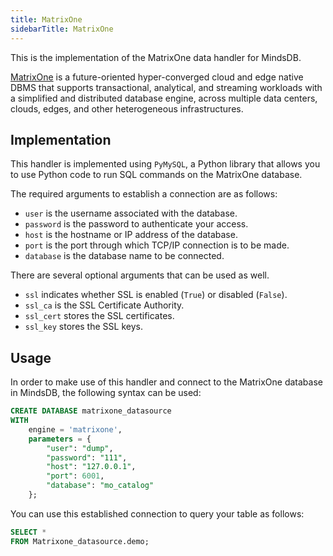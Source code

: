 ```yaml
---
title: MatrixOne
sidebarTitle: MatrixOne
---
```


This is the implementation of the MatrixOne data handler for MindsDB.

[MatrixOne](https://github.com/matrixorigin/matrixone) is a future-oriented hyper-converged cloud and edge native DBMS that supports transactional, analytical, and streaming workloads with a simplified and distributed database engine, across multiple data centers, clouds, edges, and other heterogeneous infrastructures.

## Implementation

This handler is implemented using `PyMySQL`, a Python library that allows you to use Python code to run SQL commands on the MatrixOne database.

The required arguments to establish a connection are as follows:

* `user` is the username associated with the database.
* `password` is the password to authenticate your access.
* `host` is the hostname or IP address of the database.
* `port` is the port through which TCP/IP connection is to be made.
* `database` is the database name to be connected.

There are several optional arguments that can be used as well.

* `ssl` indicates whether SSL is enabled (`True`) or disabled (`False`).
* `ssl_ca` is the SSL Certificate Authority.
* `ssl_cert` stores the SSL certificates.
* `ssl_key` stores the SSL keys.
  
## Usage

In order to make use of this handler and connect to the MatrixOne database in MindsDB, the following syntax can be used:

```sql
CREATE DATABASE matrixone_datasource
WITH
    engine = 'matrixone',
    parameters = {
        "user": "dump",
        "password": "111",
        "host": "127.0.0.1",
        "port": 6001,
        "database": "mo_catalog"
    };
```

You can use this established connection to query your table as follows:

```sql
SELECT *
FROM Matrixone_datasource.demo;
```
